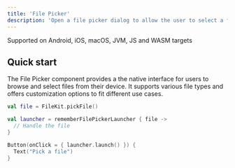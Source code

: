 ```yaml
---
title: 'File Picker'
description: 'Open a file picker dialog to allow the user to select a file.'
---
```


<Check>Supported on Android, iOS, macOS, JVM, JS and WASM targets</Check>

## Quick start

The File Picker component provides a the native interface for users to browse and select files from their device. It supports various file types and offers customization options to fit different use cases.

<CodeGroup>

```kotlin filekit-dialogs
val file = FileKit.pickFile()
```

```kotlin filekit-dialogs-compose
val launcher = rememberFilePickerLauncher { file ->
  // Handle the file
}

Button(onClick = { launcher.launch() }) {
  Text("Pick a file")
}
```

</CodeGroup>

